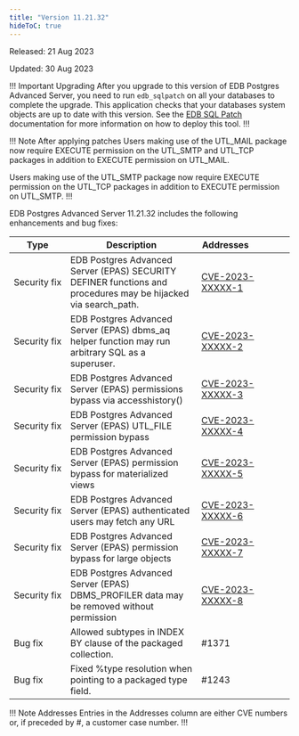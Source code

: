 ```yaml
---
title: "Version 11.21.32"
hideToC: true
---
```


Released: 21 Aug 2023

Updated: 30 Aug 2023

!!! Important Upgrading
After you upgrade to this version of EDB Postgres Advanced Server, you need to run `edb_sqlpatch` on all your databases to complete the upgrade. This application checks that your databases system objects are up to date with this version. See the [EDB SQL Patch](/tools/edb_sqlpatch) documentation for more information on how to deploy this tool.
!!!

!!! Note After applying patches
Users making use of the UTL_MAIL package now require EXECUTE permission on the UTL_SMTP and UTL_TCP packages in addition to EXECUTE permission on UTL_MAIL.

Users making use of the UTL_SMTP package now require EXECUTE permission on the UTL_TCP packages in addition to EXECUTE permission on UTL_SMTP.
!!!

EDB Postgres Advanced Server 11.21.32 includes the following enhancements and bug fixes:

| Type           | Description                                                                                                                          |   Addresses&nbsp;&nbsp;&nbsp;&nbsp;&nbsp;&nbsp;&nbsp;&nbsp;&nbsp;&nbsp;&nbsp;&nbsp;&nbsp;&nbsp;&nbsp; |
| -------------- | -------------------------------------------------------------------------------------------------------------------------------------|  --------------------- |
| Security&nbsp;fix |  EDB Postgres Advanced Server (EPAS) SECURITY DEFINER functions and procedures may be hijacked via search_path. | [CVE-2023-XXXXX-1](/security/advisories/cve2023xxxxx1/) | 11+
| Security&nbsp;fix |  EDB Postgres Advanced Server (EPAS) dbms_aq helper function may run arbitrary SQL as a superuser. | [CVE-2023-XXXXX-2](/security/advisories/cve2023xxxxx2/) | 11+
| Security&nbsp;fix |  EDB Postgres Advanced Server (EPAS) permissions bypass via accesshistory() | [CVE-2023-XXXXX-3](/security/advisories/cve2023xxxxx3/) | 11+
| Security&nbsp;fix |  EDB Postgres Advanced Server (EPAS) UTL_FILE permission bypass | [CVE-2023-XXXXX-4](/security/advisories/cve2023xxxxx4/) | 11+
| Security&nbsp;fix |  EDB Postgres Advanced Server (EPAS) permission bypass for materialized views | [CVE-2023-XXXXX-5](/security/advisories/cve2023xxxxx5/) | 11+
| Security&nbsp;fix |  EDB Postgres Advanced Server (EPAS) authenticated users may fetch any URL | [CVE-2023-XXXXX-6](/security/advisories/cve2023xxxxx6/) | 11+
| Security&nbsp;fix |  EDB Postgres Advanced Server (EPAS) permission bypass for large objects | [CVE-2023-XXXXX-7](/security/advisories/cve2023xxxxx7/) | 11+
| Security&nbsp;fix |  EDB Postgres Advanced Server (EPAS) DBMS_PROFILER data may be removed without permission | [CVE-2023-XXXXX-8](/security/advisories/cve2023xxxxx8/) | 11+
| Bug&nbsp;fix | Allowed subtypes in INDEX BY clause of the packaged collection. | #1371 | 11+
| Bug&nbsp;fix | Fixed %type resolution when pointing to a packaged type field. | #1243 | 11+


!!! Note Addresses
Entries in the Addresses column are either CVE numbers or, if preceded by #, a customer case number.
!!!
